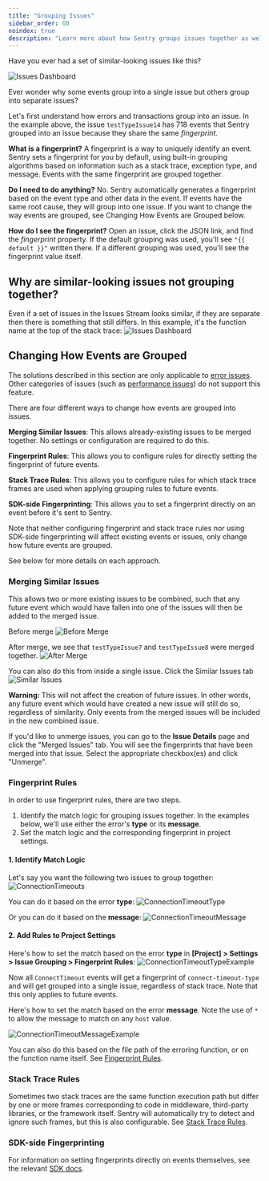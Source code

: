 ```yaml
---
title: "Grouping Issues"
sidebar_order: 60
noindex: true
description: "Learn more about how Sentry groups issues together as well as different ways to change how events are grouped."
---
```


Have you ever had a set of similar-looking issues like this?

![Issues Dashboard](./img/issues-dashboard.png)

Ever wonder why some events group into a single issue but others group into separate issues?

Let's first understand how errors and transactions group into an issue. In the example above, the issue `testTypeIssue14` has 718 events that Sentry grouped into an issue because they share the same _fingerprint_.

**What is a fingerprint?**
A fingerprint is a way to uniquely identify an event. Sentry sets a fingerprint for you by default, using built-in grouping algorithms based on information such as a stack trace, exception type, and message. Events with the same fingerprint are grouped together.

**Do I need to do anything?** No. Sentry automatically generates a fingerprint based on the event type and other data in the event. If events have the same root cause, they will group into one issue. If you want to change the way events are grouped, see Changing How Events are Grouped below.

**How do I see the fingerprint?** Open an issue, click the JSON link, and find the _fingerprint_ property. If the default grouping was used, you'll see `"{{ default }}"` written there. If a different grouping was used, you'll see the fingerprint value itself.

## Why are similar-looking issues not grouping together?

Even if a set of issues in the Issues Stream looks similar, if they are separate then there is something that still differs. In this example, it's the function name at the top of the stack trace:
![Issues Dashboard](./img/issue-stacktraces-comparison.png)

## Changing How Events are Grouped

<Note>

The solutions described in this section are only applicable to [error issues](/product/issues/issue-details/error-issues/). Other categories of issues (such as [performance issues](/product/issues/issue-details/performance-issues/)) do not support this feature.

</Note>

There are four different ways to change how events are grouped into issues.

**Merging Similar Issues**: This allows already-existing issues to be merged together. No settings or configuration are required to do this.

**Fingerprint Rules**: This allows you to configure rules for directly setting the fingerprint of future events.

**Stack Trace Rules**: This allows you to configure rules for which stack trace frames are used when applying grouping rules to future events.

**SDK-side Fingerprinting**: This allows you to set a fingerprint directly on an event before it's sent to Sentry.

Note that neither configuring fingerprint and stack trace rules nor using SDK-side fingerprinting will affect existing events or issues, only change how future events are grouped.

See below for more details on each approach.

### Merging Similar Issues

This allows two or more existing issues to be combined, such that any future event which would have fallen into one of the issues will then be added to the merged issue.

Before merge
![Before Merge](./img/before-merge-1.png)

After merge, we see that `testTypeIssue7` and `testTypeIssue8` were merged together.
![After Merge](./img/after-merge-1.png)

You can also do this from inside a single issue. Click the Similar Issues tab
![Similar Issues](./img/similar-issues-1.png)

**Warning:** This will not affect the creation of future issues. In other words, any future event which would have created a new issue will still do so, regardless of similarity. Only events from the merged issues will be included in the new combined issue.

If you'd like to unmerge issues, you can go to the **Issue Details** page and click the "Merged Issues" tab. You will see the fingerprints that have been merged into that issue. Select the appropriate checkbox(es) and click "Unmerge".

### Fingerprint Rules

In order to use fingerprint rules, there are two steps.

1. Identify the match logic for grouping issues together. In the examples below, we'll use either the error's **type** or its **message**.
2. Set the match logic and the corresponding fingerprint in project settings.

#### 1. Identify Match Logic

Let's say you want the following two issues to group together:
![ConnectionTimeouts](./img/connection-timeouts-2.png)

You can do it based on the error **type**:
![ConnectionTimeoutType](./img/connection-timeout-type.png)

Or you can do it based on the **message**:
![ConnectionTimeoutMessage](./img/connection-timeout-message.png)

#### 2. Add Rules to Project Settings

Here's how to set the match based on the error **type** in **[Project] > Settings > Issue Grouping > Fingerprint Rules**:
![ConnectionTimeoutTypeExample](./img/connection-timeout-type-example.png)

Now all `ConnectTimeout` events will get a fingerprint of `connect-timeout-type` and will get grouped into a single issue, regardless of stack trace. Note that this only applies to future events.

Here's how to set the match based on the error **message**. Note the use of `*` to allow the message to match on any `host` value.

![ConnectionTimeoutMessageExample](./img/connection-timeout-message-example.png)

You can also do this based on the file path of the erroring function, or on the function name itself. See [Fingerprint Rules](/concepts/data-management/event-grouping/fingerprint-rules/).

### Stack Trace Rules

Sometimes two stack traces are the same function execution path but differ by one or more frames corresponding to code in middleware, third-party libraries, or the framework itself. Sentry will automatically try to detect and ignore such frames, but this is also configurable. See [Stack Trace Rules](/concepts/data-management/event-grouping/stack-trace-rules/).

### SDK-side Fingerprinting

For information on setting fingerprints directly on events themselves, see the relevant [SDK docs](/platform-redirect/?next=/usage/sdk-fingerprinting/).
